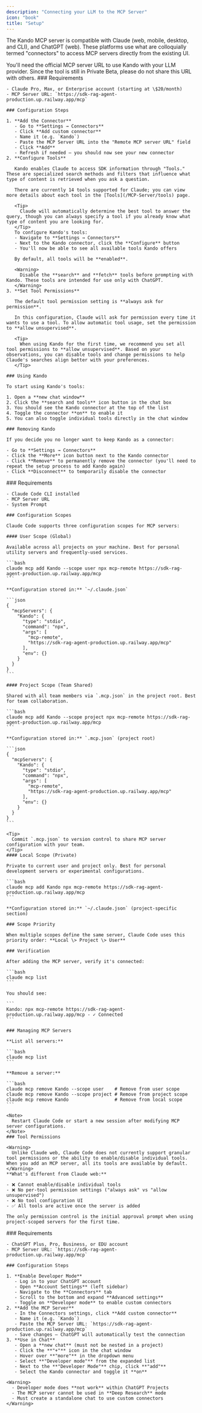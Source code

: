 ```yaml
---
description: "Connecting your LLM to the MCP Server"
icon: "book"
title: "Setup"
---
```


The Kando MCP server is compatible with Claude (web, mobile, desktop, and CLI), and ChatGPT (web). These platforms use what are colloquially termed "connectors" to access MCP servers directly from the existing UI.

<Note>
  You'll need the official MCP server URL to use Kando with your LLM provider. Since the tool is still in Private Beta, please do not share this URL with others.
</Note>

<Tabs>
  <Tab title="Claude">
    ### Requirements

    - Claude Pro, Max, or Enterprise account (starting at \$20/month)
    - MCP Server URL: `https://sdk-rag-agent-production.up.railway.app/mcp`

    ### Configuration Steps

    1. **Add the Connector**
       - Go to **Settings → Connectors**
       - Click **Add custom connector**
       - Name it (e.g. `Kando`)
       - Paste the MCP Server URL into the "Remote MCP server URL" field
       - Click **Add**
       - Refresh if needed — you should now see your new connector
    2. **Configure Tools**

       Kando enables Claude to access SDK information through "Tools." These are specialized search methods and filters that influence what type of content is retrieved when you ask a question.

       There are currently 14 tools supported for Claude; you can view more details about each tool in the [Tools](/MCP-Server/tools) page.

       <Tip>
         Claude will automatically determine the best tool to answer the query, though you can always specify a tool if you already know what type of content you are looking for.
       </Tip>
       To configure Kando's tools:
       - Navigate to **Settings → Connectors**
       - Next to the Kando connector, click the **Configure** button
       - You'll now be able to see all available tools Kando offers

       By default, all tools will be **enabled**.

       <Warning>
         Disable the **search** and **fetch** tools before prompting with Kando. These tools are intended for use only with ChatGPT.
       </Warning>
    3. **Set Tool Permissions**

       The default tool permission setting is **always ask for permission**.

       In this configuration, Claude will ask for permission every time it wants to use a tool. To allow automatic tool usage, set the permission to **allow unsupervised**.

       <Tip>
         When using Kando for the first time, we recommend you set all tool permissions to **allow unsupervised**. Based on your observations, you can disable tools and change permissions to help Claude's searches align better with your preferences.
       </Tip>

    ### Using Kando

    To start using Kando's tools:

    1. Open a **new chat window**
    2. Click the **search and tools** icon button in the chat box
    3. You should see the Kando connector at the top of the list
    4. Toggle the connector **on** to enable it
    5. You can also toggle individual tools directly in the chat window

    ### Removing Kando

    If you decide you no longer want to keep Kando as a connector:

    - Go to **Settings → Connectors**
    - Click the **More** icon button next to the Kando connector
    - Click **Remove** to permanently remove the connector (you'll need to repeat the setup process to add Kando again)
    - Click **Disconnect** to temporarily disable the connector
  </Tab>
  <Tab title="Claude Code">
    ### Requirements

    - Claude Code CLI installed
    - MCP Server URL
    - System Prompt

    ### Configuration Scopes

    Claude Code supports three configuration scopes for MCP servers:

    #### User Scope (Global)

    Available across all projects on your machine. Best for personal utility servers and frequently-used services.

    ```bash
    claude mcp add Kando --scope user npx mcp-remote https://sdk-rag-agent-production.up.railway.app/mcp
    ```

    **Configuration stored in:** `~/.claude.json`

    ```json
    {
      "mcpServers": {
        "Kando": {
          "type": "stdio",
          "command": "npx",
          "args": [
            "mcp-remote",
            "https://sdk-rag-agent-production.up.railway.app/mcp"
          ],
          "env": {}
        }
      }
    }
    ```

    #### Project Scope (Team Shared)

    Shared with all team members via `.mcp.json` in the project root. Best for team collaboration.

    ```bash
    claude mcp add Kando --scope project npx mcp-remote https://sdk-rag-agent-production.up.railway.app/mcp
    ```

    **Configuration stored in:** `.mcp.json` (project root)

    ```json
    {
      "mcpServers": {
        "Kando": {
          "type": "stdio",
          "command": "npx",
          "args": [
            "mcp-remote",
            "https://sdk-rag-agent-production.up.railway.app/mcp"
          ],
          "env": {}
        }
      }
    }
    ```

    <Tip>
      Commit `.mcp.json` to version control to share MCP server configuration with your team.
    </Tip>
    #### Local Scope (Private)

    Private to current user and project only. Best for personal development servers or experimental configurations.

    ```bash
    claude mcp add Kando npx mcp-remote https://sdk-rag-agent-production.up.railway.app/mcp
    ```

    **Configuration stored in:** `~/.claude.json` (project-specific section)

    ### Scope Priority

    When multiple scopes define the same server, Claude Code uses this priority order: **Local \> Project \> User**

    ### Verification

    After adding the MCP server, verify it's connected:

    ```bash
    claude mcp list
    ```

    You should see:

    ```
    Kando: npx mcp-remote https://sdk-rag-agent-production.up.railway.app/mcp - ✓ Connected
    ```

    ### Managing MCP Servers

    **List all servers:**

    ```bash
    claude mcp list
    ```

    **Remove a server:**

    ```bash
    claude mcp remove Kando --scope user    # Remove from user scope
    claude mcp remove Kando --scope project # Remove from project scope
    claude mcp remove Kando                 # Remove from local scope
    ```

    <Note>
      Restart Claude Code or start a new session after modifying MCP server configurations.
    </Note>
    ### Tool Permissions

    <Warning>
      Unlike Claude web, Claude Code does not currently support granular tool permissions or the ability to enable/disable individual tools. When you add an MCP server, all its tools are available by default.
    </Warning>
    **What's different from Claude web:**

    - ❌ Cannot enable/disable individual tools
    - ❌ No per-tool permission settings ("always ask" vs "allow unsupervised")
    - ❌ No tool configuration UI
    - ✅ All tools are active once the server is added

    The only permission control is the initial approval prompt when using project-scoped servers for the first time.
  </Tab>
  <Tab title="ChatGPT">
    ### Requirements

    - ChatGPT Plus, Pro, Business, or EDU account
    - MCP Server URL: `https://sdk-rag-agent-production.up.railway.app/mcp`

    ### Configuration Steps

    1. **Enable Developer Mode**
       - Log in to your ChatGPT account
       - Open **Account Settings** (left sidebar)
       - Navigate to the **Connectors** tab
       - Scroll to the bottom and expand **Advanced settings**
       - Toggle on **Developer mode** to enable custom connectors
    2. **Add the MCP Server**
       - In the Connectors settings, click **Add custom connector**
       - Name it (e.g. `Kando`)
       - Paste the MCP Server URL: `https://sdk-rag-agent-production.up.railway.app/mcp`
       - Save changes — ChatGPT will automatically test the connection
    3. **Use in Chat**
       - Open a **new chat** (must not be nested in a project)
       - Click the **"+"** icon in the chat window
       - Hover over **"more"** in the dropdown menu
       - Select **"Developer mode"** from the expanded list
       - Next to the **"Developer Mode"** chip, click **"add"**
       - Select the Kando connector and toggle it **on**

    <Warning>
      - Developer mode does **not work** within ChatGPT Projects
      - The MCP server cannot be used in **Deep Research** mode
      - Must create a standalone chat to use custom connectors
    </Warning>
  </Tab>
</Tabs>
